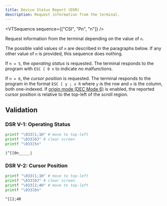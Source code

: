 ```yaml
---
title: Device Status Report (DSR)
description: Request information from the terminal.
---
```


<VTSequence sequence={["CSI", "Pn", "n"]} />

Request information from the terminal depending on the value of `n`.

The possible valid values of `n` are described in the paragraphs below. If
any other value of `n` is provided, this sequence does nothing.

If `n = 5`, the _operating status_ is requested. The terminal responds
to the program with `ESC [ 0 n` to indicate no malfunctions.

If `n = 6`, the _cursor position_ is requested. The terminal responds to
the program in the format `ESC [ y ; x R` where `y` is the row and `x`
is the column, both one-indexed. If [origin mode (DEC Mode 6)](/vt/modes/origin)
is enabled, the reported cursor position is relative to the top-left of the
scroll region.

## Validation

### DSR V-1: Operating Status

```bash
printf "\033[1;1H" # move to top-left
printf "\033[0J" # clear screen
printf "\033[5n"
```

```
|^[[0n_____|
```

### DSR V-2: Cursor Position

```bash
printf "\033[1;1H" # move to top-left
printf "\033[0J" # clear screen
printf "\033[2;4H" # move to top-left
printf "\033[6n"
```

```
^[[2;4R
```
